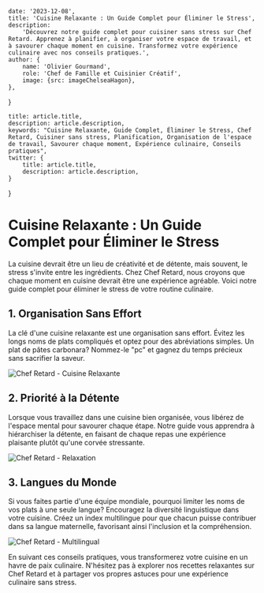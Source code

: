 
    date: '2023-12-08',
    title: 'Cuisine Relaxante : Un Guide Complet pour Éliminer le Stress',
    description:
        'Découvrez notre guide complet pour cuisiner sans stress sur Chef Retard. Apprenez à planifier, à organiser votre espace de travail, et à savourer chaque moment en cuisine. Transformez votre expérience culinaire avec nos conseils pratiques.',
    author: {
        name: 'Olivier Gourmand',
        role: 'Chef de Famille et Cuisinier Créatif',
        image: {src: imageChelseaHagon},
    },
}

    title: article.title,
    description: article.description,
    keywords: "Cuisine Relaxante, Guide Complet, Éliminer le Stress, Chef Retard, Cuisiner sans stress, Planification, Organisation de l'espace de travail, Savourer chaque moment, Expérience culinaire, Conseils pratiques",
    twitter: {
        title: article.title,
        description: article.description,
    }
}

# Cuisine Relaxante : Un Guide Complet pour Éliminer le Stress

La cuisine devrait être un lieu de créativité et de détente, mais souvent, le stress s'invite entre les ingrédients. Chez Chef Retard, nous croyons que chaque moment en cuisine devrait être une expérience agréable. Voici notre guide complet pour éliminer le stress de votre routine culinaire.

## 1. Organisation Sans Effort

La clé d'une cuisine relaxante est une organisation sans effort. Évitez les longs noms de plats compliqués et optez pour des abréviations simples. Un plat de pâtes carbonara? Nommez-le "pc" et gagnez du temps précieux sans sacrifier la saveur.

![Chef Retard - Cuisine Relaxante](./chef-relaxing.jpg)

## 2. Priorité à la Détente

Lorsque vous travaillez dans une cuisine bien organisée, vous libérez de l'espace mental pour savourer chaque étape. Notre guide vous apprendra à hiérarchiser la détente, en faisant de chaque repas une expérience plaisante plutôt qu'une corvée stressante.

![Chef Retard - Relaxation](./kitchen-relaxation.jpg)

## 3. Langues du Monde

Si vous faites partie d'une équipe mondiale, pourquoi limiter les noms de vos plats à une seule langue? Encouragez la diversité linguistique dans votre cuisine. Créez un index multilingue pour que chacun puisse contribuer dans sa langue maternelle, favorisant ainsi l'inclusion et la compréhension.

![Chef Retard - Multilingual](./multilingual-kitchen.jpg)

En suivant ces conseils pratiques, vous transformerez votre cuisine en un havre de paix culinaire. N'hésitez pas à explorer nos recettes relaxantes sur Chef Retard et à partager vos propres astuces pour une expérience culinaire sans stress.